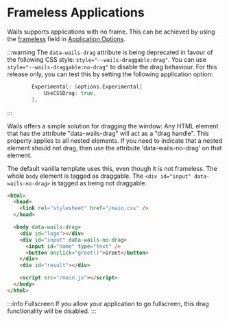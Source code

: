 
# Frameless Applications

Wails supports applications with no frame. This can be achieved by using the [frameless](../reference/options.mdx#frameless)
field in [Application Options](../reference/options.mdx#application-options).


:::warning
The `data-wails-drag` attribute is being deprecated in favour of the following CSS style:
`style="--wails-draggable:drag"`. You can use `style="--wails-draggable:no-drag"` to disable the drag behaviour.
For this release only, you can test this by setting the following application option:
```go
		Experimental: &options.Experimental{
			UseCSSDrag: true,
		},
```
:::

Wails offers a simple solution for dragging the window: Any HTML element that has the attribute "data-wails-drag" will
act as a "drag handle". This property applies to all nested elements. If you need to indicate that a nested element
should not drag, then use the attribute 'data-wails-no-drag' on that element.

The default vanilla template uses this, even though it is not frameless. The whole `body` element is tagged as draggable.
The `<div id="input" data-wails-no-drag>` is tagged as being not draggable.

```html
<html>
  <head>
    <link rel="stylesheet" href="/main.css" />
  </head>

  <body data-wails-drag>
    <div id="logo"></div>
    <div id="input" data-wails-no-drag>
      <input id="name" type="text" />
      <button onclick="greet()">Greet</button>
    </div>
    <div id="result"></div>

    <script src="/main.js"></script>
  </body>
</html>
```

:::info Fullscreen
  If you allow your application to go fullscreen, this drag functionality will be disabled.
:::

